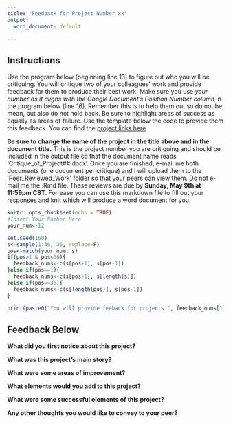 ---
title: "Feedback for Project Number xx"
output:
  word_document: default

---
## Instructions

Use the program below (beginning line 13) to figure out who you will be critiquing. You will critique two of your colleagues' work and provide feedback for them to produce their best work. Make sure you use *your number as it aligns with the Google Document's Position Number column* in the program below (line 16). Remember this is to help them out so do not be mean, but also do not hold back. Be sure to highlight areas of success as equally as areas of failure. Use the template below the code to provide them this feedback. You can find the [project links here](https://docs.google.com/spreadsheets/d/1o4NtUGopupH2H-3QN1Vg6LbokfASbryqELlAodm4wAY/edit?usp=sharing)

**Be sure to change the name of the project in the title above and in the document title.** This is the project number you are critiquing and should be included in the output file so that the document name reads 'Critique_of_Project##.docx'. Once you are finished, e-mail me both documents (one document per critique) and I will upload them to the 'Peer_Reviewed_Work' folder so that your peers can view them. Do not e-mail me the .Rmd file. These reviews are due by **Sunday, May 9th at 11:59pm CST**. For ease you can use this markdown file to fill out your responses and knit which will produce a word document for you.

```{r setup, include=FALSE}
knitr::opts_chunk$set(echo = TRUE)
#Insert Your Number Here
your_num<-12

set.seed(160)
s<-sample(1:36, 36, replace=F)
pos<-match(your_num, s)
if(pos>1 & pos<36){
  feedback_nums<-c(s[pos+1], s[pos-1])
}else if(pos==1){
  feedback_nums<-c(s[pos+1], s[length(s)])
}else if(pos==36){
  feedback_nums<-c(s[length(pos)], s[pos-1])
}

print(paste0("You will provide feeback for projects ", feedback_nums[1], " and ", feedback_nums[2]))

```
## Feedback Below

**What did you first notice about this project?**

**What was this project's main story?**

**What were some areas of improvement?**

**What elements would you add to this project?**

**What were some successful elements of this project?**

**Any other thoughts you would like to convey to your peer?**


